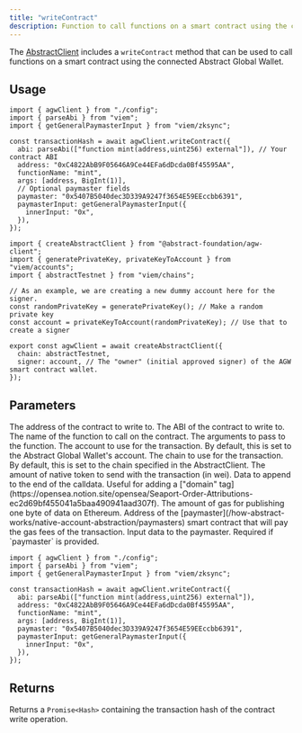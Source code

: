 ```yaml
---
title: "writeContract"
description: Function to call functions on a smart contract using the connected Abstract Global Wallet.
---
```


The [AbstractClient](/abstract-global-wallet/agw-client/createAbstractClient)
includes a `writeContract` method that can be used to call functions on a smart contract using the connected Abstract Global Wallet.

## Usage

<CodeGroup>

```tsx example.ts
import { agwClient } from "./config";
import { parseAbi } from "viem";
import { getGeneralPaymasterInput } from "viem/zksync";

const transactionHash = await agwClient.writeContract({
  abi: parseAbi(["function mint(address,uint256) external"]), // Your contract ABI
  address: "0xC4822AbB9F05646A9Ce44EFa6dDcda0Bf45595AA",
  functionName: "mint",
  args: [address, BigInt(1)],
  // Optional paymaster fields
  paymaster: "0x5407B5040dec3D339A9247f3654E59EEccbb6391",
  paymasterInput: getGeneralPaymasterInput({
    innerInput: "0x",
  }),
});
```

```tsx config.ts
import { createAbstractClient } from "@abstract-foundation/agw-client";
import { generatePrivateKey, privateKeyToAccount } from "viem/accounts";
import { abstractTestnet } from "viem/chains";

// As an example, we are creating a new dummy account here for the signer.
const randomPrivateKey = generatePrivateKey(); // Make a random private key
const account = privateKeyToAccount(randomPrivateKey); // Use that to create a signer

export const agwClient = await createAbstractClient({
  chain: abstractTestnet,
  signer: account, // The "owner" (initial approved signer) of the AGW smart contract wallet.
});
```

</CodeGroup>

## Parameters

<ResponseField name="address" type="Address" required>
  The address of the contract to write to.
</ResponseField>

<ResponseField name="abi" type="Abi" required>
  The ABI of the contract to write to.
</ResponseField>

<ResponseField name="functionName" type="string" required>
  The name of the function to call on the contract.
</ResponseField>

<ResponseField name="args" type="unknown[]">
  The arguments to pass to the function.
</ResponseField>

<ResponseField name="account" type="Account">
  The account to use for the transaction. By default, this is set to the
  Abstract Global Wallet's account.
</ResponseField>

<ResponseField name="chain" type="Chain">
  The chain to use for the transaction. By default, this is set to the chain
  specified in the AbstractClient.
</ResponseField>

<ResponseField name="value" type="bigint">
  The amount of native token to send with the transaction (in wei).
</ResponseField>

<ResponseField name="dataSuffix" type="Hex">
  Data to append to the end of the calldata. Useful for adding a ["domain"
  tag](https://opensea.notion.site/opensea/Seaport-Order-Attributions-ec2d69bf455041a5baa490941aad307f).
</ResponseField>

<ResponseField name="gasPerPubdata" type="bigint">
  The amount of gas for publishing one byte of data on Ethereum.
</ResponseField>

<ResponseField name="paymaster" type="Account | Address">
  Address of the
  [paymaster](/how-abstract-works/native-account-abstraction/paymasters) smart
  contract that will pay the gas fees of the transaction.
</ResponseField>

<ResponseField name="paymasterInput" type="0x${string}">
  Input data to the paymaster. Required if `paymaster` is provided.

<Expandable title="Example with Paymaster">

```tsx
import { agwClient } from "./config";
import { parseAbi } from "viem";
import { getGeneralPaymasterInput } from "viem/zksync";

const transactionHash = await agwClient.writeContract({
  abi: parseAbi(["function mint(address,uint256) external"]),
  address: "0xC4822AbB9F05646A9Ce44EFa6dDcda0Bf45595AA",
  functionName: "mint",
  args: [address, BigInt(1)],
  paymaster: "0x5407B5040dec3D339A9247f3654E59EEccbb6391",
  paymasterInput: getGeneralPaymasterInput({
    innerInput: "0x",
  }),
});
```

</Expandable>

</ResponseField>

## Returns

Returns a `Promise<Hash>` containing the transaction hash of the contract write operation.
